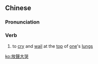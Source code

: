 {{also|放声大哭}}
==Chinese==
{{zh-forms|s=放声大哭|type=211}}

===Pronunciation===
{{zh-pron
|m=fàngshēng dà kū
|cat=v
}}

===Verb===
{{zh-verb}}

# {{lb|zh|literary}} to [[cry]] and [[wail]] at the [[top]] of [[one]]'s [[lung]]s

[[ko:放聲大哭]]